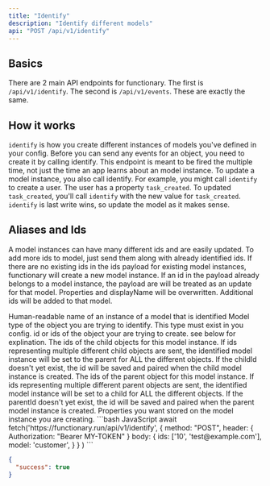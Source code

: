 ```yaml
---
title: "Identify"
description: "Identify different models"
api: "POST /api/v1/identify"
---
```


## Basics

There are 2 main API endpoints for functionary. The first is `/api/v1/identify`.
The second is `/api/v1/events`. These are exactly the same.

## How it works

`identify` is how you create different instances of models you've defined in your config.
Before you can send any events for an object, you need to create it by calling identify.
This endpoint is meant to be fired the multiple time, not just the time an app learns
about an model instance. To update a model instance, you also call identify. For example,
you might call `identify` to create a user. The user has a property `task_created`. To updated
`task_created`, you'll call `identify` with the new value for `task_created`. `identify` is last write
wins, so update the model as it makes sense.

## Aliases and Ids

A model instances can have many different ids and are easily updated.
To add more ids to model, just send them along with already identified ids.
If there are no existing ids in the ids payload for existing model instances,
functionary will create a new model instance. If an id in the payload already
belongs to a model instance, the payload are will be treated as an update for
that model. Properties and displayName will be overwritten. Additional ids
will be added to that model.

<ParamField body="displayName" type="string">
Human-readable name of an instance of a model that is identified
<ParamField>

<ParamField body="model" type="string" required>
Model type of the object you are trying to identify.  This type must exist in you config.
<ParamField>

<ParamField body="ids" type="(string | number)[]" required>
id or ids of the object your are trying to create. see below for explination.
<ParamField>

<ParamField body="childIds" type="(string | number)[]" >
The ids of the child objects for this model instance.  If ids representing multiple different child objects are sent, the identified model instance will be set to the parent for ALL the different objects.  If the childId doesn't yet exist, the id will be saved and paired when the child model instance is created.
<ParamField>

<ParamField body="parentIds" type="(string | number)[]" >
The ids of the parent object for this model instance.  If ids representing multiple different parent objects are sent, the identified model instance will be set to a child for ALL the different objects.  If the parentId doesn't yet exist, the id will be saved and paired when the parent model instance is created.
<ParamField>

<ParamField body="properties" type="object" >
Properties you want stored on the model instance you are creating.
<ParamField>

<RequesteExample>
```bash JavaScript
await fetch('https://functionary.run/api/v1/identify', 
    {  
        method: "POST", 
        header: {
            Authorization: "Bearer MY-TOKEN"
        }
        body: {
            ids: ['10', 'test@example.com'],
            model: 'customer',
        } 
    }
)
```
<RequesteExample>

<ResponseExample>

```json Response Example
{
  "success": true
}
```

</ResponseExample>
